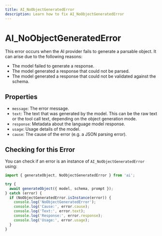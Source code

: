 ```yaml
---
title: AI_NoObjectGeneratedError
description: Learn how to fix AI_NoObjectGeneratedError
---
```


# AI_NoObjectGeneratedError

This error occurs when the AI provider fails to generate a parsable object. It can arise due to the following reasons:

- The model failed to generate a response.
- The model generated a response that could not be parsed.
- The model generated a response that could not be validated against the schema.

## Properties

- `message`: The error message.
- `text`: The text that was generated by the model. This can be the raw text or the tool call text, depending on the object generation mode.
- `response`: Metadata about the language model response.
- `usage`: Usage details of the model.
- `cause`: The cause of the error (e.g. a JSON parsing error).

## Checking for this Error

You can check if an error is an instance of `AI_NoObjectGeneratedError` using:

```typescript
import { generateObject, NoObjectGeneratedError } from 'ai';

try {
  await generateObject({ model, schema, prompt });
} catch (error) {
  if (NoObjectGeneratedError.isInstance(error)) {
    console.log('NoObjectGeneratedError');
    console.log('Cause:', error.cause);
    console.log('Text:', error.text);
    console.log('Response:', error.response);
    console.log('Usage:', error.usage);
  }
}
```
